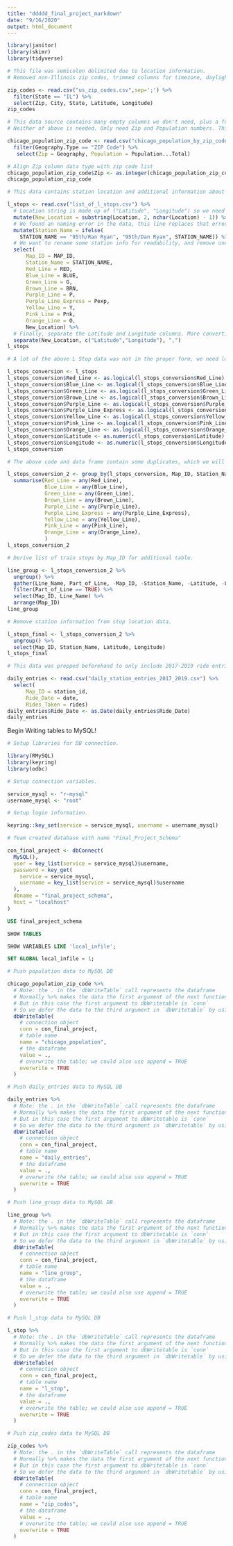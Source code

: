 ```yaml
---
title: "ddddd_final_project_markdown"
date: "9/16/2020"
output: html_document
---
```

```r
library(janitor)
library(skimr)
library(tidyverse)
```

```r
# This file was semicolon delimited due to location information.
# Removed non-Illinois zip codes, trimmed columns for timezone, daylight savings, and geolocation.

zip_codes <- read.csv("us_zip_codes.csv",sep=';') %>%
  filter(State == "IL") %>% 
  select(Zip, City, State, Latitude, Longitude)
zip_codes
```

```r
# This data source contains many empty columns we don't need, plus a full Chicago breakout by age.
# Neither of above is needed. Only need Zip and Population numbers. This data is from 2018.

chicago_population_zip_code <- read.csv("chicago_population_by_zip_code.csv") %>%
  filter(Geography.Type == "ZIP Code") %>%
   select(Zip = Geography, Population = Population...Total)

# Align Zip column data type with zip code list
chicago_population_zip_code$Zip <- as.integer(chicago_population_zip_code$Zip)
chicago_population_zip_code
```


```r
# This data contains station location and additional information about every L stop. Cleaning this data will require a few steps to get into the shape we need.

l_stops <- read.csv("list_of_l_stops.csv") %>%
  # Location string is made up of ("Latitude", "Longitude") so we need to first remove the parenthesis.
  mutate(New_Location = substring(Location, 2, nchar(Location) - 1)) %>%
  # We found an naming error in the data, this line replaces that error.
  mutate(Station_Name = ifelse(
    STATION_NAME == "95th/Ran Ryan", "95th/Dan Ryan", STATION_NAME)) %>%
  # We want to rename some station info for readability, and remove unneeded columns
  select(
      Map_ID = MAP_ID,
      Station_Name = STATION_NAME,
      Red_Line = RED,
      Blue_Line = BLUE,
      Green_Line = G,
      Brown_Line = BRN,
      Purple_Line = P,
      Purple_Line_Express = Pexp,
      Yellow_Line = Y,
      Pink_Line = Pnk,
      Orange_Line = O,
      New_Location) %>%
  # Finally, separate the Latitude and Longitude columns. More converting will be needed below.
  separate(New_Location, c("Latitude","Longitude"), ",")
l_stops
```

```r
# A lot of the above L Stop data was not in the proper form, we need logicals or doubles for line information and Latitude/Longitude. This code fulfills that need.

l_stops_conversion <- l_stops
l_stops_conversion$Red_Line <- as.logical(l_stops_conversion$Red_Line)
l_stops_conversion$Blue_Line <- as.logical(l_stops_conversion$Blue_Line)
l_stops_conversion$Green_Line <- as.logical(l_stops_conversion$Green_Line)
l_stops_conversion$Brown_Line <- as.logical(l_stops_conversion$Brown_Line)
l_stops_conversion$Purple_Line <- as.logical(l_stops_conversion$Purple_Line)
l_stops_conversion$Purple_Line_Express <- as.logical(l_stops_conversion$Purple_Line_Express)
l_stops_conversion$Yellow_Line <- as.logical(l_stops_conversion$Yellow_Line)
l_stops_conversion$Pink_Line <- as.logical(l_stops_conversion$Pink_Line)
l_stops_conversion$Orange_Line <- as.logical(l_stops_conversion$Orange_Line)
l_stops_conversion$Latitude <- as.numeric(l_stops_conversion$Latitude)
l_stops_conversion$Longitude <- as.numeric(l_stops_conversion$Longitude)
l_stops_conversion
```

```r
# The above code and data frame contain some duplicates, which we will need to collapse into single rows. What's happening here is that one stop could have split access for lines based on direction. We're not concerned with N/S or E/W, just what's available at the stop, when compared to the entry data.

l_stops_conversion_2 <- group_by(l_stops_conversion, Map_ID, Station_Name, Latitude, Longitude) %>% 
  summarise(Red_Line = any(Red_Line),
            Blue_Line = any(Blue_Line),
            Green_Line = any(Green_Line),
            Brown_Line = any(Brown_Line),
            Purple_Line = any(Purple_Line),
            Purple_Line_Express = any(Purple_Line_Express),
            Yellow_Line = any(Yellow_Line),
            Pink_Line = any(Pink_Line),
            Orange_Line = any(Orange_Line),
            )
l_stops_conversion_2
```
```r
# Derive list of train stops by Map_ID for additional table.

line_group <- l_stops_conversion_2 %>% 
  ungroup() %>% 
  gather(Line_Name, Part_of_Line, -Map_ID, -Station_Name, -Latitude, -Longitude) %>% 
  filter(Part_of_Line == TRUE) %>% 
  select(Map_ID, Line_Name) %>% 
  arrange(Map_ID)
line_group
```
```r
# Remove station information from stop location data.

l_stops_final <- l_stops_conversion_2 %>%
  ungroup() %>%
  select(Map_ID, Station_Name, Latitude, Longitude)
l_stops_final
```


```r
# This data was prepped beforehand to only include 2017-2019 ride entries. Full data set contained from 2000 and up, was too large to upload for sharing with team, trimmed data first using another set of R code.

daily_entries <- read.csv("daily_station_entries_2017_2019.csv") %>% 
  select(
      Map_ID = station_id,
      Ride_Date = date,
      Rides_Taken = rides)
daily_entries$Ride_Date <- as.Date(daily_entries$Ride_Date)
daily_entries
```

Begin Writing tables to MySQL!

```r
# Setup libraries for DB connection.

library(RMySQL)
library(keyring)
library(odbc)
```

```r
# Setup connection variables.

service_mysql <- "r-mysql"
username_mysql <- "root"
```

```r
# Setup login information.

keyring::key_set(service = service_mysql, username = username_mysql)
```

```r
# Team created database with name "Final_Project_Schema"

con_final_project <- dbConnect(
  MySQL(),
  user = key_list(service = service_mysql)$username,
  password = key_get(
    service = service_mysql,
    username = key_list(service = service_mysql)$username
  ),
  dbname = "final_project_schema",
  host = "localhost"
)
```

```sql
USE final_project_schema
```

```sql
SHOW TABLES
```
```sql
SHOW VARIABLES LIKE 'local_infile';
```
```sql
SET GLOBAL local_infile = 1;
```

```r
# Push population data to MySQL DB

chicago_population_zip_code %>%
  # Note: the . in the `dbWriteTable` call represents the dataframe
  # Normally %>% makes the data the first argument of the next function call
  # But in this case the first argument to dbWritetable is `conn`
  # So we defer the data to the third argument in `dbWritetable` by using the .
  dbWriteTable(
    # connection object
    conn = con_final_project,
    # table name
    name = "chicago_population",
    # the dataframe
    value = .,
    # overwrite the table; we could also use append = TRUE
    overwrite = TRUE
  )
```


```r
# Push daily_entries data to MySQL DB

daily_entries %>%
  # Note: the . in the `dbWriteTable` call represents the dataframe
  # Normally %>% makes the data the first argument of the next function call
  # But in this case the first argument to dbWritetable is `conn`
  # So we defer the data to the third argument in `dbWritetable` by using the .
  dbWriteTable(
    # connection object
    conn = con_final_project,
    # table name
    name = "daily_entries",
    # the dataframe
    value = .,
    # overwrite the table; we could also use append = TRUE
    overwrite = TRUE
  )
```
```r
# Push line_group data to MySQL DB

line_group %>%
  # Note: the . in the `dbWriteTable` call represents the dataframe
  # Normally %>% makes the data the first argument of the next function call
  # But in this case the first argument to dbWritetable is `conn`
  # So we defer the data to the third argument in `dbWritetable` by using the .
  dbWriteTable(
    # connection object
    conn = con_final_project,
    # table name
    name = "line_group",
    # the dataframe
    value = .,
    # overwrite the table; we could also use append = TRUE
    overwrite = TRUE
  )
```
```r
# Push l_stop data to MySQL DB

l_stop %>%
  # Note: the . in the `dbWriteTable` call represents the dataframe
  # Normally %>% makes the data the first argument of the next function call
  # But in this case the first argument to dbWritetable is `conn`
  # So we defer the data to the third argument in `dbWritetable` by using the .
  dbWriteTable(
    # connection object
    conn = con_final_project,
    # table name
    name = "l_stop",
    # the dataframe
    value = .,
    # overwrite the table; we could also use append = TRUE
    overwrite = TRUE
  )
```
```r
# Push zip_codes data to MySQL DB

zip_codes %>%
  # Note: the . in the `dbWriteTable` call represents the dataframe
  # Normally %>% makes the data the first argument of the next function call
  # But in this case the first argument to dbWritetable is `conn`
  # So we defer the data to the third argument in `dbWritetable` by using the .
  dbWriteTable(
    # connection object
    conn = con_final_project,
    # table name
    name = "zip_codes",
    # the dataframe
    value = .,
    # overwrite the table; we could also use append = TRUE
    overwrite = TRUE
  )
```